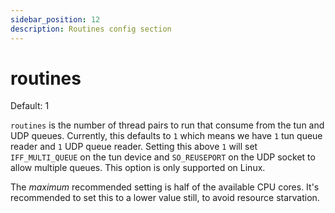 ```yaml
---
sidebar_position: 12
description: Routines config section
---
```



# routines

<Pill className="mb-24">Default: 1</Pill>

`routines` is the number of thread pairs to run that consume from the tun and UDP queues. Currently, this defaults to
`1` which means we have `1` tun queue reader and `1` UDP queue reader. Setting this above `1` will set `IFF_MULTI_QUEUE`
on the tun device and `SO_REUSEPORT` on the UDP socket to allow multiple queues. This option is only supported on Linux.

The _maximum_ recommended setting is half of the available CPU cores. It's recommended to set this to a lower value
still, to avoid resource starvation.
